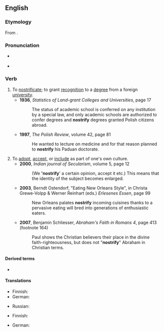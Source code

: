 ==English==
{{was wotd|2009|July|28}}

===Etymology===
From {{etyl|la|en}} {{m|la|noster||our}}.

===Pronunciation===
* {{a|UK}} {{IPA|/ˈnɒs.tɹɪ.faɪ/|lang=en}}
* {{a|US}} {{IPA|/ˈnɑs.tɹə.faɪ/|lang=en}}

===Verb===
{{en-verb|nostrifies|nostrifying|nostrified}}

# To [[nostrificate]]; to grant [[recognition]] to a [[degree]] from a foreign [[university]].
#* '''1936''', ''Statistics of Land-grant Colleges and Universities‎'', page 17
#*: The status of academic school is conferred on any institution by a special law, and only academic schools are authorized to confer degrees and '''nostrify''' degrees granted Polish citizens abroad.
#* '''1997''', ''The Polish Review‎'', volume 42, page 81
#*: He wanted to lecture on medicine and for that reason planned to '''nostrify''' his Paduan doctorate.
# To [[adopt]], [[accept]], or [[include]] as part of one's own culture.
#* '''2000''', ''Indian journal of Secularism'', volume 5, page 12
#*: (We ''''nostrify'''' a certain opinion, accept it etc.) This means that the identity of the subject becomes enlarged.
#* '''2003''', Berndt Ostendorf, "Eating New Orleans Style", in Christa Grewe-Volpp & Werner Reinhart (eds.) ''Erlesenes Essen'', page 99
#*: New Orleans palates '''nostrify''' incoming cuisines thanks to a pervasive eating will bred into generations of enthusiastic eaters.
#* '''2007''', Benjamin Schliesser, ''Abraham's Faith in Romans 4'', page 413 (footnote 164)
#*: Paul shows the Christian believers their place in the divine faith-righteousness, but does not "'''nostrify'''" Abraham in Christian terms.

====Derived terms====
* {{l|en|nostrification}}

====Translations====
{{trans-top|to grant recognition to a foreign degree}}
* Finnish: {{t+|fi|tunnustaa}}
* German: {{t|de|nostrifizieren}}
{{trans-mid}}
* Russian: {{t|ru|нострифицировать}}
{{trans-bottom}}

{{trans-top|to adopt, accept, or include as part of one's own culture}}
* Finnish: {{t+|fi|omaksua}}
{{trans-mid}}
* German: {{t|de|nostrifizieren}}
{{trans-bottom}}